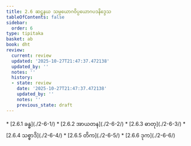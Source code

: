 ```yaml
---
title: 2.6 ဆဋ္ဌနယ သမ္ပယောဂဝိပ္ပယောဂပဒနိဒ္ဒေသ
tableOfContents: false
sidebar:
  order: 6
type: tipitaka
basket: ab
book: dht
review:
  current: review
  updated: '2025-10-27T21:47:37.472138'
  updated_by: ''
  notes: ''
  history:
  - state: review
    date: '2025-10-27T21:47:37.472138'
    updated_by: ''
    notes: ''
    previous_state: draft
---
```



<ReviewStatus review={frontmatter.review} showDetails={true} />

<HypothesisAnnotation frontmatter={frontmatter} />

<DynamicBreadcrumb />



<TableOfContents book="dht" section="2.6">
* [2.6.1 ခန္ဓ](./2-6-1/)
* [2.6.2 အာယတန](./2-6-2/)
* [2.6.3 ဓာတု](./2-6-3/)
* [2.6.4 သစ္စာဒိ](./2-6-4/)
* [2.6.5 တိက](./2-6-5/)
* [2.6.6 ဒုက](./2-6-6/)
</TableOfContents>